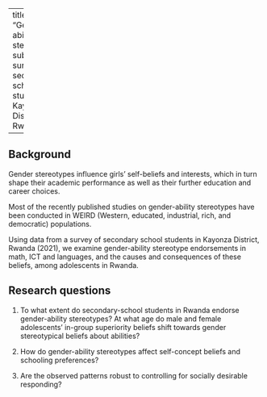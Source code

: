 
---
title: "Gender-ability stereotypes"
subtitle: "A survey of secondary school students in Kayonza District, Rwanda"

---

## Background

Gender stereotypes influence girls' self-beliefs and interests, which in turn shape their academic performance as well as their further education and career choices. 

Most of the recently published studies on gender-ability stereotypes have been conducted in WEIRD (Western, educated, industrial, rich, and democratic) populations. 

Using data from a survey of secondary school students in Kayonza District, Rwanda (2021), we examine gender-ability stereotype endorsements in math, ICT and languages, and the causes and consequences of these beliefs, among adolescents in Rwanda.

## Research questions

1. To what extent do secondary-school students in Rwanda endorse gender-ability stereotypes? At what age do male and female adolescents' in-group superiority beliefs shift towards gender stereotypical beliefs about abilities? 

2. How do gender-ability stereotypes affect self-concept beliefs and schooling preferences?

3. Are the observed patterns robust to controlling for socially desirable responding?

